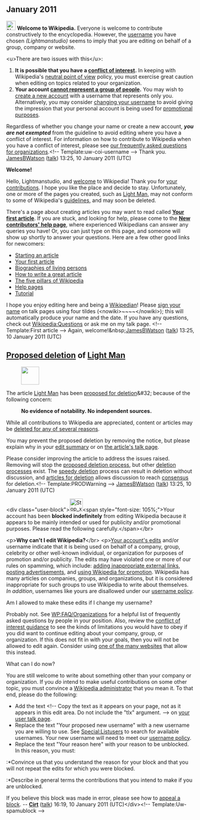 <article id="30404666" title=User talk:Lightmanstudio>
	<talkpage id="30404666" title="User talk:Lightmanstudio">
== January 2011 ==

[[File:Nuvola apps important yellow.svg|25px|alt=|link=]] '''Welcome to Wikipedia.''' Everyone is welcome to contribute constructively to the encyclopedia. However, the [[WP:ORGNAME|username]] you have chosen ''(Lightmanstudio)'' seems to imply that you are editing on behalf of a group, company or website.

&lt;u&gt;There are two issues with this&lt;/u&gt;:
# '''It is possible that you have a [[WP:COI|conflict of interest]].''' In keeping with Wikipedia's [[WP:NPOV|neutral point of view]] policy, you must exercise great caution when editing on topics related to your organization.
# '''Your account [[WP:NOSHARE|cannot represent a group of people]].''' You may wish to [[Special:Userlogin/signup|create a new account]] with a username that represents only you. Alternatively, you may consider [[WP:CHU|changing your username]] to avoid giving the impression that your personal account is being used for [[WP:Spam|promotional purposes]].

Regardless of whether you change your name or create a new account, '''''you are not exempted''''' from the guideline to avoid editing where you have a conflict of interest. For information on how to contribute to Wikipedia when you have a conflict of interest, please see [[Wikipedia:FAQ/Organizations|our frequently asked questions for organizations]].&lt;!-- Template:uw-coi-username --&gt; Thank you.
[[User:JamesBWatson|JamesBWatson]] ([[User talk:JamesBWatson|talk]]) 13:25, 10 January 2011 (UTC)

'''Welcome!'''

Hello, Lightmanstudio, and [[Wikipedia:Welcome, newcomers|welcome]] to Wikipedia! Thank you for [[Special:Contributions/Lightmanstudio|your contributions]]. I hope you like the place and decide to stay. Unfortunately, one or more of the pages you created, such as [[Light Man]], may not conform to some of Wikipedia's [[Wikipedia:List of policies|guidelines]], and may soon be deleted. 

There's a page about creating articles you may want to read called '''[[Wikipedia:Your first article|Your first article]]'''. If you are stuck, and looking for help, please come to the '''[[Wikipedia:New contributors' help page|New contributors' help page]]''', where experienced Wikipedians can answer any queries you have! Or, you can just type '''{{t|helpme}}''' on this page, and someone will show up shortly to answer your questions. Here are a few other good links for newcomers:
* [[Wikipedia:Starting an article|Starting an article]]
* [[Wikipedia:Your first article|Your first article]]
* [[Wikipedia:Biographies of living persons|Biographies of living persons]]
* [[Wikipedia:How to write a great article|How to write a great article]]
* [[Wikipedia:Five pillars|The five pillars of Wikipedia]]
* [[Help:Contents|Help pages]]
* [[Wikipedia:Tutorial|Tutorial]]
I hope you enjoy editing here and being a [[Wikipedia:Wikipedians|Wikipedian]]! Please [[Wikipedia:Signatures|sign your name]] on talk pages using four tildes (&lt;nowiki&gt;~~~~&lt;/nowiki&gt;); this will automatically produce your name and the date. If you have any questions, check out [[Wikipedia:Questions]] or ask me on my talk page. &lt;!-- Template:First article --&gt; Again, welcome!&amp;nbsp;[[User:JamesBWatson|JamesBWatson]] ([[User talk:JamesBWatson|talk]]) 13:25, 10 January 2011 (UTC)

==[[Wikipedia:Proposed deletion|Proposed deletion]] of [[Light Man]]==
[[Image:Ambox warning yellow.svg|left|link=|48px|]]

The article [[Light Man]] has been [[Wikipedia:Proposed deletion|proposed for deletion]]&amp;#32; because of the following concern:
:'''No evidence of notability. No independent sources.'''

While all contributions to Wikipedia are appreciated, content or articles may be [[WP:DEL#REASON|deleted for any of several reasons]].

You may prevent the proposed deletion by removing the {{tlc|proposed deletion/dated}} notice, but please explain why in your [[Help:edit summary|edit summary]] or on [[Talk:Light Man|the article's talk page]].

Please consider improving the article to address the issues raised. Removing {{tlc|proposed deletion/dated}} will stop the [[Wikipedia:Proposed deletion|proposed deletion process]], but other [[Wikipedia:deletion process|deletion process]]es exist.  The [[Wikipedia:Criteria for speedy deletion|speedy deletion]] process can result in deletion without discussion, and [[Wikipedia:Articles for deletion|articles for deletion]] allows discussion to reach [[Wikipedia:Consensus|consensus]] for deletion.&lt;!-- Template:PRODWarning --&gt; [[User:JamesBWatson|JamesBWatson]] ([[User talk:JamesBWatson|talk]]) 13:25, 10 January 2011 (UTC)

&lt;div class=&quot;user-block&quot;&gt;[[Image:Stop_x_nuvola.svg|left|35px|alt=|link=]]&lt;span style=&quot;font-size: 105%;&quot;&gt;Your account has been '''blocked indefinitely''' from editing Wikipedia because it appears to be mainly intended or used for publicity and/or promotional purposes. Please read the following carefully.&lt;/span&gt;&lt;/br&gt;

&lt;p&gt;'''Why can't I edit Wikipedia?'''&lt;/br&gt;
&lt;p&gt;[[Special:MyContributions|Your account's edits]] and/or username indicate that it is being used on behalf of a company, group, celebrity or other well-known individual, or organization for purposes of promotion and/or publicity. The edits may have violated one or more of our rules on spamming, which include: [[WP:LINKSPAM|adding inappropriate external links]], [[WP:Spam|posting advertisements]], and [[WP:PROMOTION|using Wikipedia for promotion]]. Wikipedia has many articles on companies, groups, and organizations, but it is considered inappropriate for such groups to use Wikipedia to write about themselves. ''In addition'', usernames like yours are disallowed under our [[WP:ORGNAME|username policy]].

;Am I allowed to make these edits if I change my username?
Probably not.  See [[WP:FAQ/Organizations]] for a helpful list of frequently asked questions by people in your position. Also, review the [[WP:Conflict of interest|conflict of interest guidance]] to see the kinds of limitations you would have to obey if you did want to continue editing about your company, group, or organization. If this does not fit in with your goals, then you will not be allowed to edit again. Consider using [[WP:OUT|one of the many websites]] that allow this instead.

;What can I do now?
You are still welcome to write about something other than your company or organization. If you ''do'' intend to make useful contributions on some other topic, you must convince a [[WP:ADMIN|Wikipedia administrator]] that you mean it. To that end, please do the following:

*Add the text &lt;!-- Copy the text as it appears on your page, not as it appears in this edit area. Do not include the &quot;tlx&quot; argument. --&gt;{{tlx|unblock-spamun|Your proposed new username|Your reason here}} on [[Special:MyTalk|your user talk page]].
*Replace the text &quot;Your proposed new username&quot; with a new username you are willing to use. See [[Special:Listusers]] to search for available usernames. Your new username will need to meet our [[WP:U|username policy]].
*Replace the text &quot;Your reason here&quot; with your reason to be unblocked. In this reason, you must:
:*Convince us that you understand the reason for your block and that you will not repeat the edits for which you were blocked.
:*Describe in general terms the contributions that you intend to make if you are unblocked.

If you believe this block was made in error, please see how to [[WP:AAB|appeal a block]]. -- '''[[User:Cirt|Cirt]]''' ([[User talk:Cirt|talk]]) 16:19, 10 January 2011 (UTC)&lt;/div&gt;[[Category:Wikipedians who are indefinitely blocked for promotional user names|{{PAGENAME}}]]{{z17}}&lt;!-- Template:Uw-spamublock --&gt;
	</talkpage>
</article>